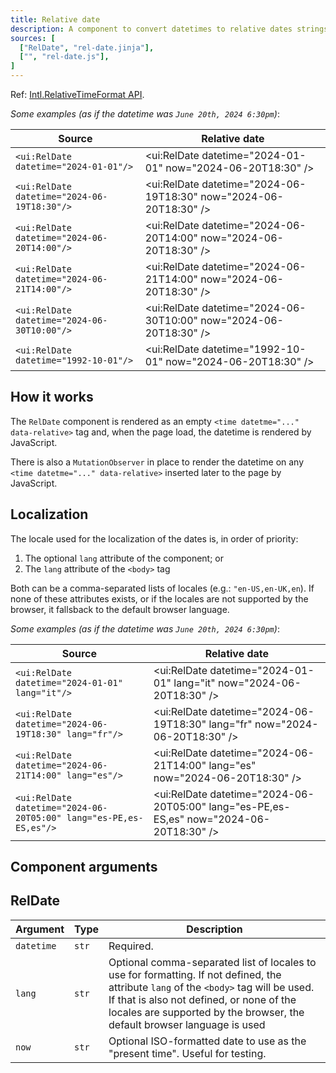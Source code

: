 ```yaml
---
title: Relative date
description: A component to convert datetimes to relative dates strings, such as "a minute ago", "in 2 hours", "yesterday", "3 months ago", etc. using JavaScript's Intl.RelativeTimeFormat API.
sources: [
  ["RelDate", "rel-date.jinja"],
  ["", "rel-date.js"],
]
---
```


Ref: <a class="link" href="https://developer.mozilla.org/en-US/docs/Web/JavaScript/Reference/Global_Objects/Intl/RelativeTimeFormat" target="_blank">Intl.RelativeTimeFormat API</a>.

*Some examples (as if the datetime was `June 20th, 2024 6:30pm`)*:

| Source                                      | Relative date
| ------------------------------------------- | --------------
| `<ui:RelDate datetime="2024-01-01"/>`       | <ui:RelDate datetime="2024-01-01" now="2024-06-20T18:30" />
| `<ui:RelDate datetime="2024-06-19T18:30"/>` | <ui:RelDate datetime="2024-06-19T18:30" now="2024-06-20T18:30" />
| `<ui:RelDate datetime="2024-06-20T14:00"/>` | <ui:RelDate datetime="2024-06-20T14:00" now="2024-06-20T18:30" />
| `<ui:RelDate datetime="2024-06-21T14:00"/>` | <ui:RelDate datetime="2024-06-21T14:00" now="2024-06-20T18:30" />
| `<ui:RelDate datetime="2024-06-30T10:00"/>` | <ui:RelDate datetime="2024-06-30T10:00" now="2024-06-20T18:30" />
| `<ui:RelDate datetime="1992-10-01"/>`       | <ui:RelDate datetime="1992-10-01" now="2024-06-20T18:30" />


## How it works

The `RelDate` component is rendered as an empty `<time datetme="..." data-relative>` tag and, when the page load, the datetime is rendered by JavaScript.

There is also a `MutationObserver` in place to render the datetime on any `<time datetme="..." data-relative>` inserted later to the page by JavaScript.


## Localization

The locale used for the localization of the dates is, in order of priority:

1. The optional `lang` attribute of the component; or
2. The `lang` attribute of the `<body>` tag

Both can be a comma-separated lists of locales (e.g.: `"en-US,en-UK,en`). If none of these attributes exists, or if the locales are not supported by the browser, it fallsback to the default browser language.

*Some examples (as if the datetime was `June 20th, 2024 6:30pm`)*:

| Source                                                            | Relative date
| ----------------------------------------------------------------- | --------------
| `<ui:RelDate datetime="2024-01-01" lang="it"/>`                   | <ui:RelDate datetime="2024-01-01" lang="it" now="2024-06-20T18:30" />
| `<ui:RelDate datetime="2024-06-19T18:30" lang="fr"/>`             | <ui:RelDate datetime="2024-06-19T18:30" lang="fr" now="2024-06-20T18:30" />
| `<ui:RelDate datetime="2024-06-21T14:00" lang="es"/>`             | <ui:RelDate datetime="2024-06-21T14:00" lang="es" now="2024-06-20T18:30" />
| `<ui:RelDate datetime="2024-06-20T05:00" lang="es-PE,es-ES,es"/>` | <ui:RelDate datetime="2024-06-20T05:00" lang="es-PE,es-ES,es" now="2024-06-20T18:30" />


## Component arguments

## RelDate

| Argument   | Type  | Description
| ---------- | ----- | --------------
| `datetime` | `str` | Required.
| `lang`     | `str` | Optional comma-separated list of locales to use for formatting. If not defined, the attribute `lang` of the `<body>` tag will be used. If that is also not defined, or none of the locales are supported by the browser, the default browser language is used
| `now`      | `str` | Optional ISO-formatted date to use as the "present time". Useful for testing.

<Sources />
